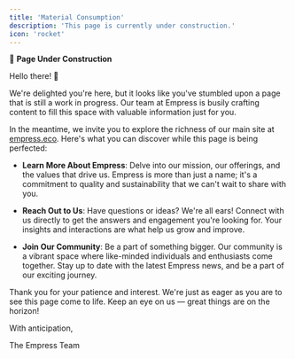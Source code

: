 ```yaml
---
title: 'Material Consumption'
description: 'This page is currently under construction.'
icon: 'rocket'
---
```


🚀 **Page Under Construction**

Hello there! 👋

We're delighted you're here, but it looks like you've stumbled upon a page that is still a work in progress. Our team at Empress is busily crafting content to fill this space with valuable information just for you.

In the meantime, we invite you to explore the richness of our main site at [empress.eco](https://www.empress.eco). Here's what you can discover while this page is being perfected:

- **Learn More About Empress**: Delve into our mission, our offerings, and the values that drive us. Empress is more than just a name; it's a commitment to quality and sustainability that we can't wait to share with you.

- **Reach Out to Us**: Have questions or ideas? We're all ears! Connect with us directly to get the answers and engagement you're looking for. Your insights and interactions are what help us grow and improve.

- **Join Our Community**: Be a part of something bigger. Our community is a vibrant space where like-minded individuals and enthusiasts come together. Stay up to date with the latest Empress news, and be a part of our exciting journey.

Thank you for your patience and interest. We're just as eager as you are to see this page come to life. Keep an eye on us — great things are on the horizon!

With anticipation,

The Empress Team
